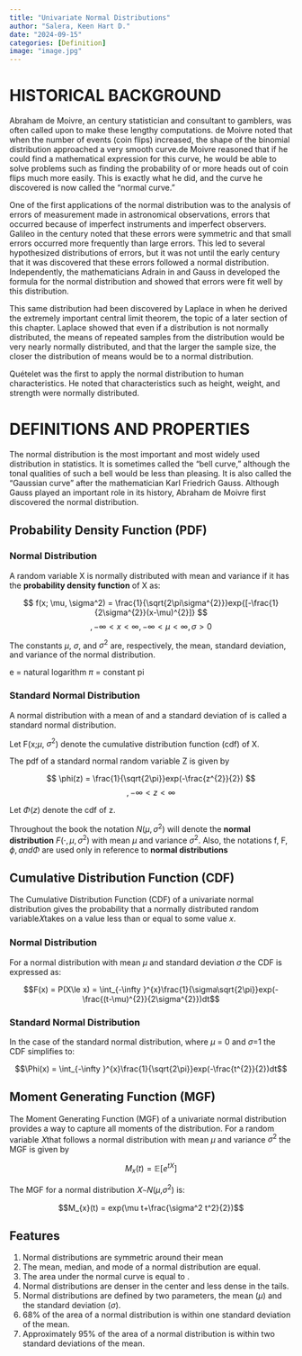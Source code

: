 ```yaml
---
title: "Univariate Normal Distributions"
author: "Salera, Keen Hart D."
date: "2024-09-15"
categories: [Definition]
image: "image.jpg"
---
```


# HISTORICAL BACKGROUND

Abraham de Moivre, an century statistician and consultant to gamblers, was often called upon to make these lengthy computations. de Moivre noted that when the number of events (coin flips) increased, the shape of the binomial distribution approached a very smooth curve.de Moivre reasoned that if he could find a mathematical expression for this curve, he would be able to solve problems such as
finding the probability of or more heads out of coin flips much more easily. This is exactly what he did, and the curve he discovered is now called the "normal curve."

One of the first applications of the normal distribution was to the analysis of errors of
measurement made in astronomical observations, errors that occurred because of imperfect instruments and imperfect observers. Galileo in the century noted that these errors were symmetric and that small errors occurred more frequently than large errors.
This led to several hypothesized distributions of errors, but it was not until the early century that it was discovered that these errors followed a normal distribution. Independently, the mathematicians Adrain in and Gauss in developed the formula for the normal distribution and showed that errors were fit well by this distribution.

This same distribution had been discovered by Laplace in when he derived the extremely important central limit theorem, the topic of a later section of this chapter. Laplace showed that even if a distribution is not normally distributed, the means of repeated samples from the distribution would be very nearly normally distributed, and that the larger the sample size, the closer the distribution of means would be to a normal distribution.

Quételet was the first to apply the normal distribution to human characteristics. He noted that characteristics such as height, weight,
and strength were normally distributed.

# DEFINITIONS AND PROPERTIES

The normal distribution is the most important and most widely used distribution in statistics. It is sometimes called the "bell curve," although the tonal qualities of such a bell would be less than pleasing. It is also called the "Gaussian curve" after the mathematician Karl Friedrich Gauss. Although Gauss played an important
role in its history, Abraham de Moivre first discovered the normal distribution.

## Probability Density Function (PDF)

### Normal Distribution

A random variable X is normally distributed with mean  and variance  if it has the **probability density function** of X as:

$$
f(x; \mu, \sigma^2) = \frac{1}{\sqrt{2\pi\sigma^{2}}}exp{[-\frac{1}{2\sigma^{2}}(x-\mu)^{2}]}
$$
$$, -\infty < x < \infty , -\infty < \mu < \infty , \sigma > 0 $$

The constants $\mu$, $\sigma$, and $\sigma^2$ are, respectively, the mean, standard deviation, and variance of the normal distribution. 

e = natural logarithm
$\pi$ = constant pi

### Standard Normal Distribution

A normal distribution with a mean of and a standard deviation of is called a standard normal distribution.


Let F(x;$\mu$, $\sigma^2$) denote the cumulative distribution function (cdf) of X.

The pdf of a standard normal random variable Z is given by

$$
\phi(z) = \frac{1}{\sqrt{2\pi}}exp(-\frac{z^{2}}{2})  
$$
$$ ,  -\infty < z < \infty $$


Let $\Phi(z)$ denote the cdf of z.

Throughout the book the notation $N(\mu, \sigma^2)$ will denote the **normal distribution** $F(\cdot, \mu, \sigma^2)$ with mean $\mu$  and variance $\sigma^2$. Also, the notations f, F, $\phi, and \Phi$ are used only in reference to **normal distributions**

## Cumulative Distribution Function (CDF)

The Cumulative Distribution Function (CDF) of a univariate normal distribution gives the probability that a normally distributed random variable𝑋takes on a value less than or equal to some value 𝑥.

### Normal Distribution

For a normal distribution with mean $\mu$ and standard deviation $\sigma$ the CDF is expressed as:

$$F(x) = P(X\le x) = \int_{-\infty }^{x}\frac{1}{\sigma\sqrt{2\pi}}exp(-\frac{(t-\mu)^{2}}{2\sigma^{2}})dt$$

### Standard Normal Distribution

In the case of the standard normal distribution, where $\mu$ = 0 and $\sigma$=1 the CDF simplifies to:

$$\Phi(x) = \int_{-\infty }^{x}\frac{1}{\sqrt{2\pi}}exp(-\frac{t^{2}}{2})dt$$


## Moment Generating Function (MGF)

The Moment Generating Function (MGF) of a univariate normal distribution provides a way to capture all moments of the distribution. For a random variable 𝑋that follows a normal distribution with mean $\mu$ and variance $\sigma^2$ the MGF is given by

$$M_{x}(t) = \mathbb{E}[e^{tX}]$$

The MGF for a normal distribution 𝑋∼𝑁($\mu$,$\sigma^2$) is:

$$M_{x}(t) = exp(\mu t+\frac{\sigma^2 t^2}{2})$$


## Features

1. Normal distributions are symmetric around their mean
2. The mean, median, and mode of a normal distribution are equal.
3. The area under the normal curve is equal to .
4. Normal distributions are denser in the center and less dense in the tails.
5. Normal distributions are defined by two parameters, the mean ($\mu$) and the standard deviation
($\sigma$).
6. 68% of the area of a normal distribution is within one standard deviation of the mean.
7. Approximately 95% of the area of a normal distribution is within two standard deviations of
the mean.


